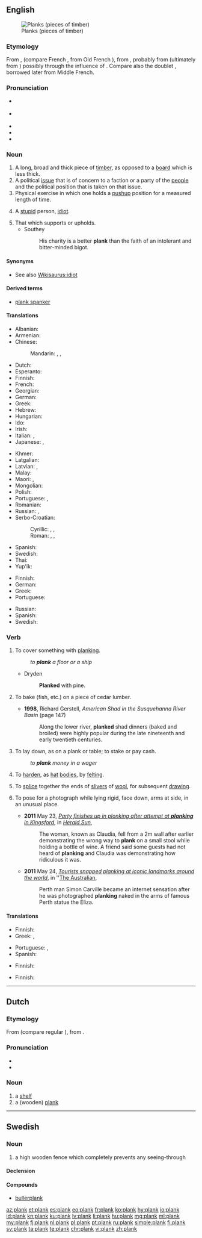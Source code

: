 ==English==
[[File:Wood planks texture.jpg|thumb|Planks (pieces of timber)]]

===Etymology===
From {{etyl|xno|en}} {{m|fro|planke}}, {{etyl|ONF.|en}} {{m|fro|planque}} (compare French {{m|fr|planche}}, from Old French {{m|fro|planche}}), from {{etyl|LL.|en}} {{m|la|planca}}, probably from {{m|la|*palanca}} (ultimately from {{etyl|la|en}} {{m|la|phalanga}}) possibly through the influence of {{m|la|planus}}. Compare also the doublet {{m|en|planch}}, borrowed later from Middle French.

===Pronunciation===
* {{a|UK}} {{IPA|/plæŋk/|lang=en}}
* {{a|US}} {{IPA|/pleɪŋk/|/plæŋk/|lang=en}}
* {{audio|en-us-plank.ogg|Audio (US)|lang=en}}
* {{rhymes|æŋk|lang=en}}
* {{homophones|lang=en|Planck}}

===Noun===
{{en-noun}}

# A long, broad and thick piece of [[timber]], as opposed to a [[board]] which is less thick.
# A political [[issue]] that is of concern to a faction or a party of the [[people]] and the political position that is taken on that issue.
# Physical exercise in which one holds a [[pushup]] position for a measured length of time.
# {{label|en|British|slang}} A [[stupid]] person, [[idiot]].
# That which supports or upholds.
#* Southey
#*: His charity is a better '''plank''' than the faith of an intolerant and bitter-minded bigot.

====Synonyms====
* See also [[Wikisaurus:idiot]]

====Derived terms====
* [[plank spanker]]

====Translations====
{{trans-top|long, broad and thick piece of timber}}
* Albanian: {{t+|sq|dhogë|f}}
* Armenian: {{t-needed|hy}}
* Chinese:
*: Mandarin: {{t+|cmn|板|tr=bǎn|sc=Hani}}, {{t+|cmn|板子|tr=bǎnzi|sc=Hani}}, {{t+|cmn|木板|tr=mùbǎn|sc=Hani}}
* Dutch: {{t+|nl|plank|c}}
* Esperanto: {{t|eo|tabulo}}
* Finnish: {{t+|fi|lankku}}
* French: {{t+|fr|planche|f}}
* Georgian: {{t-needed|ka}}
* German: {{t+|de|Planke|f}}
* Greek: {{t+|el|σανίδα|f}}
* Hebrew: {{t-needed|he}}
* Hungarian: {{t-needed|hu}}
* Ido: {{t+|io|planko}}
* Irish: {{t|ga|clár|m}}
* Italian: {{t+|it|tavola}}, {{t+|it|asse}}
* Japanese: {{t|ja|厚板|tr=あついた, atsuita|sc=Jpan}}, {{t+|ja|板|tr=いた, ita|sc=Jpan}}
{{trans-mid}}
* Khmer: {{t+|km|ក្ដារ|tr=kdaa|sc=Khmr}}
* Latgalian: {{t|ltg|goldskaļs}}
* Latvian: {{t+|lv|dēlis|m}}, {{t+|lv|galds|m}} {{qualifier|outdated}}
* Malay: {{t+|ms|papan}}
* Maori: {{t|mi|papa rākau}}, {{t|mi|paraki}}
* Mongolian: {{t+|mn|самбар|sc=Cyrl}}
* Polish: {{t+|pl|deska|f}}
* Portuguese: {{t+|pt|tábua|f}}, {{t+|pt|prancha|f}}
* Romanian: {{t+|ro|scândură|f}}
* Russian: {{t+|ru|доска́|f}}, {{t+|ru|пла́нка|f}}
* Serbo-Croatian:
*: Cyrillic: {{t|sh|планка|f}}, {{t|sh|фосна|f}}, {{t|sh|талпа|f}}
*: Roman: {{t+|sh|planka|f}}, {{t+|sh|fosna|f}}, {{t+|sh|talpa|f}}
* Spanish: {{t+|es|tablón}}
* Swedish: {{t+|sv|planka}}
* Thai: {{t-needed|th}}
* Yup'ik: {{t|esu|tuskaq}}
{{trans-bottom}}

{{trans-top|political issue}}
* Finnish: {{t+|fi|periaate}}
* German: {{t+|de|Schwerpunkt|m}}
* Greek: {{t|el|[[μέρος]] [[πολιτικού]] [[προγράμματος]]|m}}
* Portuguese: {{t|pt|[[ponto]] [[de]] [[contenção]]|m}}
{{trans-mid}}
* Russian: {{t|ru|пункт програ́ммы|m}}
* Spanish: {{t+|es|artículo}}
* Swedish: {{t|sv|programpunkt}}
{{trans-bottom}}

===Verb===
{{en-verb}}

# {{label|en|transitive}} To cover something with [[planking]].
#: ''to '''plank''' a floor or a ship''
#* Dryden
#*: '''Planked''' with pine.
# {{label|en|transitive}} To bake (fish, etc.) on a piece of cedar lumber.
#* '''1998''', Richard Gerstell, ''American Shad in the Susquehanna River Basin'' (page 147)
#*: Along the lower river, '''planked''' shad dinners (baked and broiled) were highly popular during the late nineteenth and early twentieth centuries.
# {{label|en|transitive|colloquial}} To lay down, as on a plank or table; to stake or pay cash.
#: ''to '''plank''' money in a wager''
# {{label|en|transitive}} To [[harden]], as [[hat]] [[body|bodies]], by [[felting]].
# To [[splice]] together the ends of [[sliver]]s of [[wool]], for subsequent [[draw]]ing.
# {{label|en|intransitive}} To pose for a photograph while lying rigid, face down, arms at side, in an unusual place.
#* '''2011''' May 23, ''[http://www.heraldsun.com.au/news/more-news/party-finishes-up-in-plonking-after-attempt-at-planking-in-kingsford/story-fn7x8me2-1226060761762 Party finishes up in plonking after attempt at '''planking''' in Kingsford]'', in ''[[w:Herald Sun|Herald Sun]]'',
#*: The woman, known as Claudia, fell from a 2m wall after earlier demonstrating the wrong way to '''plank''' on a small stool while holding a bottle of wine. A friend said some guests had not heard of '''planking''' and Claudia was demonstrating how ridiculous it was.
#* '''2011''' May 24, ''[http://www.theaustralian.com.au/travel/news/tourists-snapped-planking-at-landmarks-around-the-world/story-e6frg8ro-1226061830073 Tourists snapped planking at iconic landmarks around the world]'', in ''[[w:The Australian|The Australian]],
#*: Perth man Simon Carville became an internet sensation after he was photographed '''planking''' naked in the arms of famous Perth statue the Eliza.

====Translations====
{{trans-top|to cover something with planking}}
* Finnish: {{t+|fi|lankuttaa}}
* Greek: {{t+|el|σανιδώνω}}, {{t+|el|στρώνω}}
{{trans-mid}}
* Portuguese: {{t+|pt|entabuar}}, {{t|pt|entabular}}
* Spanish: {{t+|es|entablar}}
{{trans-bottom}}

{{trans-top|to bake on a piece of lumber}}
* Finnish: {{t+|fi|loimuttaa}}
{{trans-mid}}
{{trans-bottom}}

{{trans-top|to lay down, as on a plank or table}}
* Finnish: {{t+|fi|latoa}}
{{trans-mid}}
{{trans-bottom}}

{{trans-top|to harden by felting}}
{{trans-mid}}
{{trans-bottom}}

{{trans-top|to splice together the ends of slivers of wool}}
{{trans-mid}}
{{trans-bottom}}

{{trans-top|to pose for a photograph while lying rigid in an unusual place}}
{{trans-mid}}
{{trans-bottom}}

----

==Dutch==

===Etymology===
From {{etyl|ONF.|nl}} {{m|fro|planke}} (compare regular {{etyl|fro|nl}} {{m|fro|planche}}), from {{etyl|LL.|nl}} {{m|la|planca}}.

===Pronunciation===
* {{audio|Nl-plank.ogg|Audio|lang=nl}}
* {{rhymes|ɑŋk|lang=nl}}

===Noun===
{{nl-noun|f|-en|plankje}}

# a [[shelf#English|shelf]]
# a (wooden) [[#English|plank]]

----

==Swedish==

===Noun===
{{sv-noun|n}}

# a high wooden fence which completely prevents any seeing-through

====Declension====
{{sv-infl-noun-n-zero}}

====Compounds====
* [[bullerplank]]

[[az:plank]]
[[et:plank]]
[[es:plank]]
[[eo:plank]]
[[fr:plank]]
[[ko:plank]]
[[hy:plank]]
[[io:plank]]
[[id:plank]]
[[kn:plank]]
[[ku:plank]]
[[lv:plank]]
[[li:plank]]
[[hu:plank]]
[[mg:plank]]
[[ml:plank]]
[[my:plank]]
[[fj:plank]]
[[nl:plank]]
[[pl:plank]]
[[pt:plank]]
[[ru:plank]]
[[simple:plank]]
[[fi:plank]]
[[sv:plank]]
[[ta:plank]]
[[te:plank]]
[[chr:plank]]
[[vi:plank]]
[[zh:plank]]